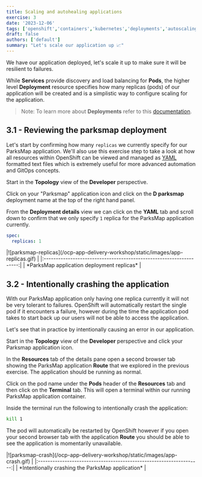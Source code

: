 ```yaml
---
title: Scaling and autohealing applications
exercise: 3
date: '2023-12-06'
tags: ['openshift','containers','kubernetes','deployments','autoscaling']
draft: false
authors: ['default']
summary: "Let's scale our application up 📈"
---
```


We have our application deployed, let's scale it up to make sure it will be resilient to failures.

While **Services** provide discovery and load balancing for **Pods**, the higher level **Deployment** resource specifies how many replicas (pods) of our application will be created and is a simplistic way to configure scaling for the application.

> Note: To learn more about **Deployments** refer to this [documentation](https://docs.openshift.com/container-platform/4.14/applications/deployments/what-deployments-are.html).


## 3.1 - Reviewing the parksmap deployment

Let's start by confirming how many `replicas` we currently specify for our ParksMap application. We'll also use this exercise step to take a look at how all resources within OpenShift can be viewed and managed as [YAML](https://www.redhat.com/en/topics/automation/what-is-yaml) formatted text files which is extremely useful for more advanced automation and GitOps concepts. 

Start in the **Topology** view of the **Developer** perspective.

Click on your "Parksmap" application icon and click on the **D parksmap** deployment name at the top of the right hand panel.

From the **Deployment details** view we can click on the **YAML** tab and scroll down to confirm that we only specify `1` replica for the ParksMap application currently.

```yaml
spec:
  replicas: 1
```

<Zoom>
|![parksmap-replicas](/ocp-app-delivery-workshop/static/images/app-replicas.gif) | 
|:-------------------------------------------------------------------:|
| *ParksMap application deployment replicas*                          |
</Zoom>


## 3.2 - Intentionally crashing the application

With our ParksMap application only having one replica currently it will not be very tolerant to failures. OpenShift will automatically restart the single pod if it encounters a failure, however during the time the application pod takes to start back up our users will not be able to access the application.

Let's see that in practice by intentionally causing an error in our application.

Start in the **Topology** view of the **Developer** perspective and click your Parksmap application icon.

In the **Resources** tab of the details pane open a second browser tab showing the ParksMap application **Route** that we explored in the previous exercise. The application should be running as normal.

Click on the pod name under the **Pods** header of the **Resources** tab and then click on the **Terminal** tab. This will open a terminal within our running ParksMap application container.

Inside the terminal run the following to intentionally crash the application:

```bash
kill 1 
```

The pod will automatically be restarted by OpenShift however if you open your second browser tab with the application **Route** you should be able to see the application is momentarily unavailable.

<Zoom>
|![parksmap-crash](/ocp-app-delivery-workshop/static/images/app-crash.gif) | 
|:-------------------------------------------------------------------:|
| *Intentionally crashing the ParksMap application*                   |
</Zoom>


